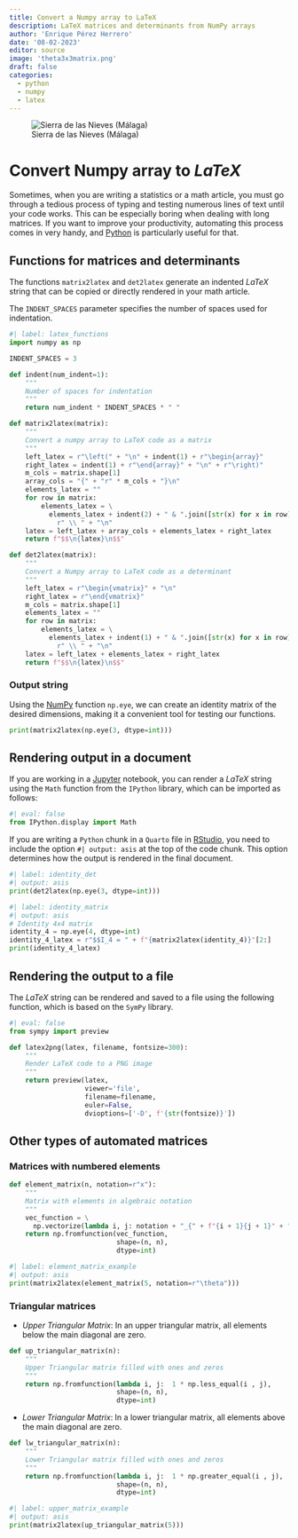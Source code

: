 ```yaml
---
title: Convert a Numpy array to LaTeX
description: LaTeX matrices and determinants from NumPy arrays
author: 'Enrique Pérez Herrero'
date: '08-02-2023'
editor: source
image: 'theta3x3matrix.png'
draft: false
categories:
  - python
  - numpy
  - latex
---
```


![Sierra de las Nieves (Málaga)](20180104_134329.jpg)

# Convert Numpy array to $LaTeX$

Sometimes, when you are writing a statistics or a math article, you must go
through a tedious process of typing and testing numerous lines of text until
your  code works. This can be especially boring when dealing with long matrices.
If you want to improve your productivity, automating this process comes in very
handy, and [Python](https://www.python.org/) is particularly useful for that.


## Functions for matrices and determinants

The functions `matrix2latex` and `det2latex` generate an indented $LaTeX$ string
that can be copied or directly rendered in your math article.

The  `INDENT_SPACES` parameter specifies the number of spaces used for
indentation.

```python
#| label: latex_functions
import numpy as np

INDENT_SPACES = 3

def indent(num_indent=1):
    """
    Number of spaces for indentation
    """
    return num_indent * INDENT_SPACES * " "

def matrix2latex(matrix):
    """
    Convert a numpy array to LaTeX code as a matrix
    """
    left_latex = r"\left(" + "\n" + indent(1) + r"\begin{array}"
    right_latex = indent(1) + r"\end{array}" + "\n" + r"\right)"
    m_cols = matrix.shape[1]
    array_cols = "{" + "r" * m_cols + "}\n"
    elements_latex = ""
    for row in matrix:
        elements_latex = \
          elements_latex + indent(2) + " & ".join([str(x) for x in row]) + \
            r" \\ " + "\n"
    latex = left_latex + array_cols + elements_latex + right_latex
    return f"$$\n{latex}\n$$"

def det2latex(matrix):
    """
    Convert a Numpy array to LaTeX code as a determinant
    """
    left_latex = r"\begin{vmatrix}" + "\n"
    right_latex = r"\end{vmatrix}"
    m_cols = matrix.shape[1]
    elements_latex = ""
    for row in matrix:
        elements_latex = \
          elements_latex + indent(1) + " & ".join([str(x) for x in row]) + \
            r" \\ " + "\n"
    latex = left_latex + elements_latex + right_latex
    return f"$$\n{latex}\n$$"
```

### Output string

Using the [NumPy](https://numpy.org/) function `np.eye`, we can create an
identity matrix of the desired dimensions, making it a convenient tool for
testing our functions.

```python
print(matrix2latex(np.eye(3, dtype=int)))
```

## Rendering output in a document

If you are working in a [Jupyter](https://jupyter.org/) notebook, you can render
a $LaTeX$ string using the `Math` function from the `IPython` library, which can
be imported as follows:

```python
#| eval: false
from IPython.display import Math
```

If you are writing a `Python` chunk in a `Quarto` file in
[RStudio](https://posit.co/download/rstudio-desktop/), you need to include the
option `#| output: asis` at the top of the code chunk. This option determines
how the output is rendered in the final document.

```python
#| label: identity_det
#| output: asis
print(det2latex(np.eye(3, dtype=int)))
```

```python
#| label: identity_matrix
#| output: asis
# Identity 4x4 matrix
identity_4 = np.eye(4, dtype=int)
identity_4_latex = r"$$I_4 = " + f"{matrix2latex(identity_4)}"[2:]
print(identity_4_latex)
```

## Rendering the output to a file

The $LaTeX$ string can be rendered and saved to a file using the
following function, which is based on the `SymPy` library.

```python
#| eval: false
from sympy import preview

def latex2png(latex, filename, fontsize=300):
    """
    Render LaTeX code to a PNG image
    """
    return preview(latex,
                   viewer='file',
                   filename=filename,
                   euler=False,
                   dvioptions=['-D', f'{str(fontsize)}'])
```


## Other types of automated matrices

### Matrices with numbered elements

```python
def element_matrix(n, notation=r"x"):
    """
    Matrix with elements in algebraic notation 
    """
    vec_function = \
      np.vectorize(lambda i, j: notation + "_{" + f"{i + 1}{j + 1}" + "}")
    return np.fromfunction(vec_function,
                           shape=(n, n),
                           dtype=int)
```

```python
#| label: element_matrix_example
#| output: asis
print(matrix2latex(element_matrix(5, notation=r"\theta")))
```


### Triangular matrices

* _Upper Triangular Matrix_: In an upper triangular matrix, all elements below the
main diagonal are zero.



```python
def up_triangular_matrix(n):
    """
    Upper Triangular matrix filled with ones and zeros
    """
    return np.fromfunction(lambda i, j:  1 * np.less_equal(i , j),
                           shape=(n, n),
                           dtype=int)
```

* _Lower Triangular Matrix_: In a lower triangular matrix, all elements above the main diagonal are zero.

```python
def lw_triangular_matrix(n):
    """
    Lower Triangular matrix filled with ones and zeros
    """
    return np.fromfunction(lambda i, j:  1 * np.greater_equal(i , j),
                           shape=(n, n),
                           dtype=int)
```

```python
#| label: upper_matrix_example
#| output: asis
print(matrix2latex(up_triangular_matrix(5)))
```
